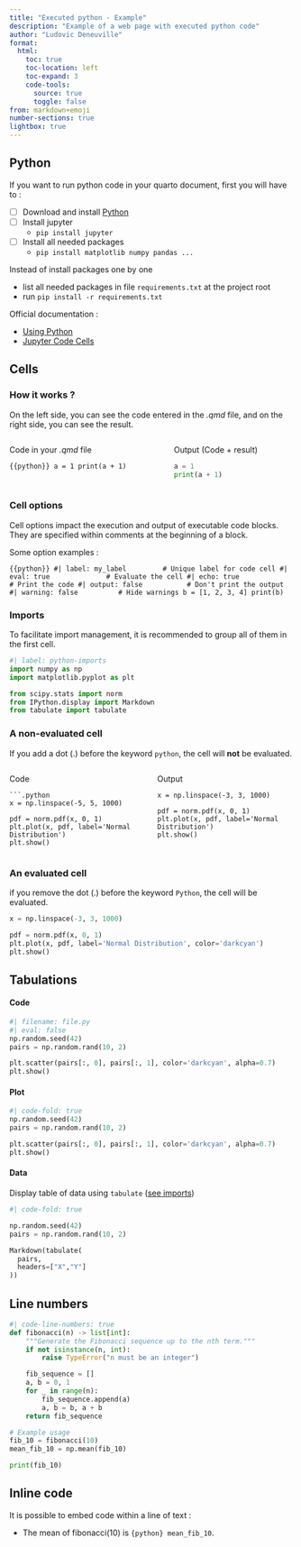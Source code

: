 ```yaml
---
title: "Executed python - Example"
description: "Example of a web page with executed python code"
author: "Ludovic Deneuville"
format:
  html:
    toc: true
    toc-location: left
    toc-expand: 3 
    code-tools:
      source: true
      toggle: false
from: markdown+emoji
number-sections: true
lightbox: true
---
```



## Python

If you want to run python code in your quarto document, first you will have to :

- [ ] Download and install [Python](https://www.python.org/downloads/){target="_blank"}
- [ ] Install jupyter
  - `pip install jupyter`
- [ ] Install all needed packages
  - `pip install matplotlib numpy pandas ...`

::: {.callout-tip}
Instead of install packages one by one

- list all needed packages in file `requirements.txt` at the project root
- run `pip install -r requirements.txt`
:::


Official documentation :

- [Using Python](https://quarto.org/docs/computations/python.html){target="_blank"}
- [Jupyter Code Cells](https://quarto.org/docs/reference/cells/cells-jupyter.html){target="_blank"}

## Cells

### How it works ?

On the left side, you can see the code entered in the *.qmd* file, and on the right side, you can see the result.

:::: {.columns}
::: {.column}
Code in your *.qmd* file

```{{python}}
a = 1
print(a + 1)
```
:::

::: {.column}
Output (Code + result)

```python
a = 1
print(a + 1)
```
:::
::::

### Cell options

Cell options impact the execution and output of executable code blocks.  
They are specified within comments at the beginning of a block.

Some option examples :

```{{python}}
#| label: my_label         # Unique label for code cell
#| eval: true              # Evaluate the cell
#| echo: true              # Print the code
#| output: false           # Don't print the output
#| warning: false          # Hide warnings
b = [1, 2, 3, 4]
print(b)
```


### Imports

To facilitate import management, it is recommended to group all of them in the first cell.

```python
#| label: python-imports
import numpy as np
import matplotlib.pyplot as plt

from scipy.stats import norm
from IPython.display import Markdown
from tabulate import tabulate

```

### A non-evaluated cell

If you add a dot (.) before the keyword `python`, the cell will **not** be evaluated.

:::: {.columns}
::: {.column}
Code

```
```.python
x = np.linspace(-5, 5, 1000)

pdf = norm.pdf(x, 0, 1)
plt.plot(x, pdf, label='Normal Distribution')
plt.show()
```
:::

::: {.column}
Output

```.python
x = np.linspace(-3, 3, 1000)

pdf = norm.pdf(x, 0, 1)
plt.plot(x, pdf, label='Normal Distribution')
plt.show()
```
:::
::::


### An evaluated cell

if you remove the dot (.) before the keyword `Python`, the cell will be evaluated.


```python
x = np.linspace(-3, 3, 1000)

pdf = norm.pdf(x, 0, 1)
plt.plot(x, pdf, label='Normal Distribution', color='darkcyan')
plt.show()
```


## Tabulations

::: {.panel-tabset .nav-pills}

#### Code

``` python
#| filename: file.py
#| eval: false
np.random.seed(42)
pairs = np.random.rand(10, 2)

plt.scatter(pairs[:, 0], pairs[:, 1], color='darkcyan', alpha=0.7)
plt.show()
```

#### Plot

```python
#| code-fold: true
np.random.seed(42)
pairs = np.random.rand(10, 2)

plt.scatter(pairs[:, 0], pairs[:, 1], color='darkcyan', alpha=0.7)
plt.show()
```

#### Data

Display table of data using `tabulate` ([see imports](#python-imports))

``` python
#| code-fold: true

np.random.seed(42)
pairs = np.random.rand(10, 2)

Markdown(tabulate(
  pairs, 
  headers=["X","Y"]
))
```

:::


## Line numbers

```python
#| code-line-numbers: true
def fibonacci(n) -> list[int]:
    """Generate the Fibonacci sequence up to the nth term."""
    if not isinstance(n, int):
        raise TypeError("n must be an integer")

    fib_sequence = []
    a, b = 0, 1
    for _ in range(n):
        fib_sequence.append(a)
        a, b = b, a + b
    return fib_sequence

# Example usage
fib_10 = fibonacci(10)
mean_fib_10 = np.mean(fib_10)

print(fib_10)
```


## Inline code


It is possible to embed code within a line of text : 

- The mean of fibonacci(10) is `{python} mean_fib_10`.


